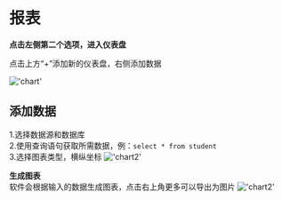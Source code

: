# 报表

**点击左侧第二个选项，进入仪表盘**

点击上方“+”添加新的仪表盘，右侧添加数据

!['chart'](/image/tutorial-image/generate-chart.png)

## 添加数据
1.选择数据源和数据库  
2.使用查询语句获取所需数据，例：`select * from student`  
3.选择图表类型，横纵坐标
!['chart2'](/image/tutorial-image/generate-chart2.png)
  
**生成图表**  
软件会根据输入的数据生成图表，点击右上角更多可以导出为图片
!['chart2'](/image/tutorial-image/generate-chart3.png)

